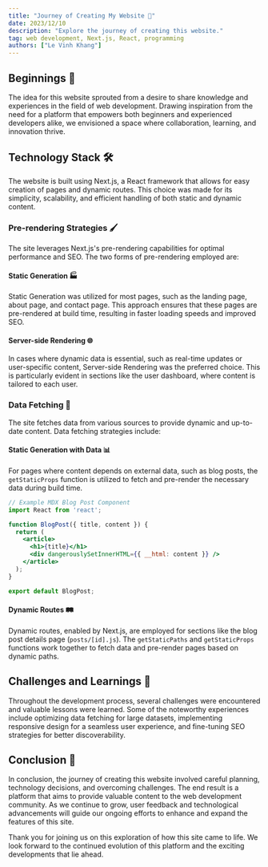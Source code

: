 ```yaml
---
title: "Journey of Creating My Website 🚀"
date: 2023/12/10
description: "Explore the journey of creating this website."
tag: web development, Next.js, React, programming
authors: ["Le Vinh Khang"]
---
```


## Beginnings 🌱

The idea for this website sprouted from a desire to share knowledge and experiences in the field of web development. Drawing inspiration from the need for a platform that empowers both beginners and experienced developers alike, we envisioned a space where collaboration, learning, and innovation thrive.

## Technology Stack 🛠️

The website is built using Next.js, a React framework that allows for easy creation of pages and dynamic routes. This choice was made for its simplicity, scalability, and efficient handling of both static and dynamic content.

### Pre-rendering Strategies 🖌️

The site leverages Next.js's pre-rendering capabilities for optimal performance and SEO. The two forms of pre-rendering employed are:

#### Static Generation 🏭

Static Generation was utilized for most pages, such as the landing page, about page, and contact page. This approach ensures that these pages are pre-rendered at build time, resulting in faster loading speeds and improved SEO.

#### Server-side Rendering 🌐

In cases where dynamic data is essential, such as real-time updates or user-specific content, Server-side Rendering was the preferred choice. This is particularly evident in sections like the user dashboard, where content is tailored to each user.

### Data Fetching 🔄

The site fetches data from various sources to provide dynamic and up-to-date content. Data fetching strategies include:

#### Static Generation with Data 📊

For pages where content depends on external data, such as blog posts, the `getStaticProps` function is utilized to fetch and pre-render the necessary data during build time.

```jsx
// Example MDX Blog Post Component
import React from 'react';

function BlogPost({ title, content }) {
  return (
    <article>
      <h1>{title}</h1>
      <div dangerouslySetInnerHTML={{ __html: content }} />
    </article>
  );
}

export default BlogPost;
```

#### Dynamic Routes 🛤️

Dynamic routes, enabled by Next.js, are employed for sections like the blog post details page (`posts/[id].js`). The `getStaticPaths` and `getStaticProps` functions work together to fetch data and pre-render pages based on dynamic paths.

## Challenges and Learnings 🤔

Throughout the development process, several challenges were encountered and valuable lessons were learned. Some of the noteworthy experiences include optimizing data fetching for large datasets, implementing responsive design for a seamless user experience, and fine-tuning SEO strategies for better discoverability.

## Conclusion 🎉

In conclusion, the journey of creating this website involved careful planning, technology decisions, and overcoming challenges. The end result is a platform that aims to provide valuable content to the web development community. As we continue to grow, user feedback and technological advancements will guide our ongoing efforts to enhance and expand the features of this site.

Thank you for joining us on this exploration of how this site came to life. We look forward to the continued evolution of this platform and the exciting developments that lie ahead.
